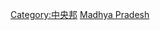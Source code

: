 [[Category:中央邦|Category:中央邦]]
[[Category:印度各邦人物|Madhya Pradesh]]
{{Commonscat|People of Madhya Pradesh}}